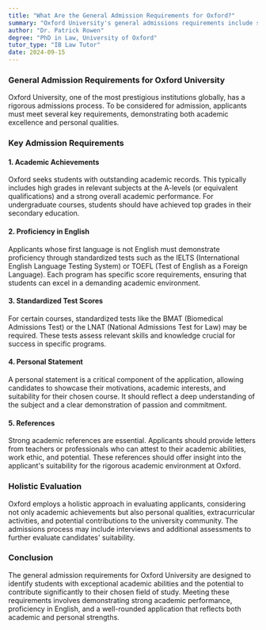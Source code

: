 ```yaml
---
title: "What Are the General Admission Requirements for Oxford?"
summary: "Oxford University's general admissions requirements include strong academic achievements, proficiency in English, standardized test scores, personal statement, and strong references. A holistic approach is taken in evaluating applicants."
author: "Dr. Patrick Rowen"
degree: "PhD in Law, University of Oxford"
tutor_type: "IB Law Tutor"
date: 2024-09-15
---
```


### General Admission Requirements for Oxford University

Oxford University, one of the most prestigious institutions globally, has a rigorous admissions process. To be considered for admission, applicants must meet several key requirements, demonstrating both academic excellence and personal qualities.

### Key Admission Requirements

#### 1. **Academic Achievements**

Oxford seeks students with outstanding academic records. This typically includes high grades in relevant subjects at the A-levels (or equivalent qualifications) and a strong overall academic performance. For undergraduate courses, students should have achieved top grades in their secondary education.

#### 2. **Proficiency in English**

Applicants whose first language is not English must demonstrate proficiency through standardized tests such as the IELTS (International English Language Testing System) or TOEFL (Test of English as a Foreign Language). Each program has specific score requirements, ensuring that students can excel in a demanding academic environment.

#### 3. **Standardized Test Scores**

For certain courses, standardized tests like the BMAT (Biomedical Admissions Test) or the LNAT (National Admissions Test for Law) may be required. These tests assess relevant skills and knowledge crucial for success in specific programs.

#### 4. **Personal Statement**

A personal statement is a critical component of the application, allowing candidates to showcase their motivations, academic interests, and suitability for their chosen course. It should reflect a deep understanding of the subject and a clear demonstration of passion and commitment.

#### 5. **References**

Strong academic references are essential. Applicants should provide letters from teachers or professionals who can attest to their academic abilities, work ethic, and potential. These references should offer insight into the applicant's suitability for the rigorous academic environment at Oxford.

### Holistic Evaluation

Oxford employs a holistic approach in evaluating applicants, considering not only academic achievements but also personal qualities, extracurricular activities, and potential contributions to the university community. The admissions process may include interviews and additional assessments to further evaluate candidates' suitability.

### Conclusion

The general admission requirements for Oxford University are designed to identify students with exceptional academic abilities and the potential to contribute significantly to their chosen field of study. Meeting these requirements involves demonstrating strong academic performance, proficiency in English, and a well-rounded application that reflects both academic and personal strengths.